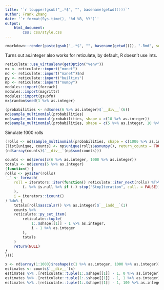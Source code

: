 ```yaml
---
title: '`r toupper(gsub("_.*$", "", basename(getwd())))`'
author: Frank Zhang
date: '`r format(Sys.time(), "%d %B, %Y")`'
output:
    html_document:
        css: css/style.css
---
```


```r
rmarkdown::render(paste(gsub("_.*$", "", basename(getwd())), ".Rmd", sep = ""), output_dir = "dist")
```

Turns out as.integer also works for reticulate, by default, R doesn't use ints.

```r
reticulate::use_virtualenv(getOption("venv"))
mx <- reticulate::import("mxnet")
nd <- reticulate::import("mxnet")$nd
py <- reticulate::import("builtins")
np <- reticulate::import("numpy")
modules::import(foreach)
modules::import(magrittr)
modules::import(gsubfn)
mx$random$seed(1 %>% as.integer)
```

```r
(probabilities <- nd$ones(6 %>% as.integer)$`__div__`(6))
nd$sample_multinomial(probabilities)
nd$sample_multinomial(probabilities, shape = c(10 %>% as.integer))
nd$sample_multinomial(probabilities, shape = c(5 %>% as.integer, 10 %>% as.integer))
```

Simulate 1000 rolls

```r
(rolls <- nd$sample_multinomial(probabilities, shape = c(1000 %>% as.integer)))
(list[unique, counts] <- np$unique(rolls$asnumpy(), return_counts = TRUE))
(nd$array(counts)$`__div__`(np$sum(counts)))
```

```r
counts <- nd$zeros(c(6 %>% as.integer, 1000 %>% as.integer))
totals <- nd$zeros(6 %>% as.integer)
(function() {
rolls <- py$iter(rolls)
`_` <- foreach(
    roll = iterators::iter(function() reticulate::iter_next(rolls) %T>%
        (. %>% is.null %>% if (.) stop("StopIteration", call. = FALSE))
    ),
    i = iterators::icount()
) %do% {
    totals[roll$asscalar() %>% as.integer]$`__iadd__`(1)
    counts %>%
    reticulate::py_set_item(
        reticulate::tuple(
            1:.$shape[[1]] - 1 %>% as.integer,
            i - 1 %>% as.integer
        ),
        totals
    )
    return(NULL)
}
})()
```

```r
x <- nd$array(1:1000)$reshape(c(1 %>% as.integer, 1000 %>% as.integer))
estimates <- counts$`__div__`(x)
estimates %>% .[reticulate::tuple(1:.$shape[[1]] - 1, 0 %>% as.integer)]
estimates %>% .[reticulate::tuple(1:.$shape[[1]] - 1, 1 %>% as.integer)]
estimates %>% .[reticulate::tuple(1:.$shape[[1]] - 1, 100 %>% as.integer)]
```


